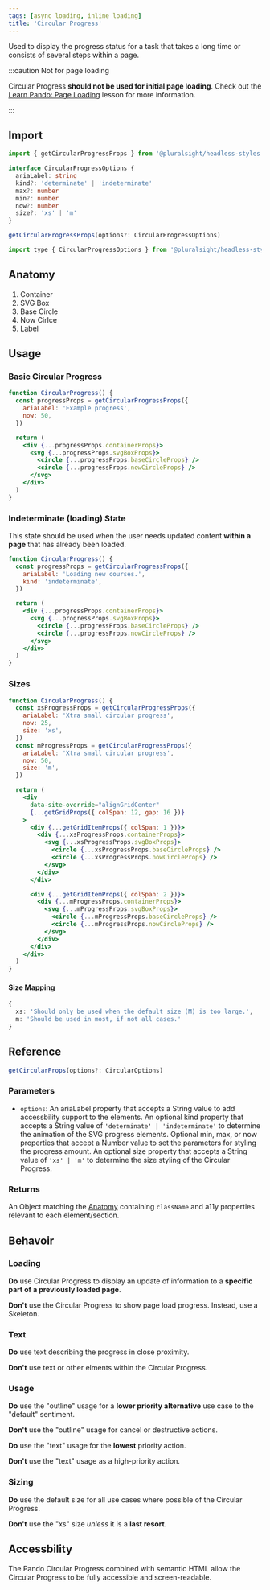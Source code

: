 ```yaml
---
tags: [async loading, inline loading]
title: 'Circular Progress'
---
```



<p className="size-xxl">
  Used to display the progress status for a task that takes a long time or
  consists of several steps within a page.
</p>

:::caution Not for page loading

Circular Progress **should not be used for initial page loading**. Check out the [Learn Pando: Page Loading](../../learn/learn-pando/design-patterns/page-loading.mdx) lesson for more information.

:::

<DocsLinkBar
  github="https://github.com/pluralsight/pando/tree/main/packages/headless-styles/src/components/CircularProgress"
  figma="https://www.figma.com/file/ZmH4XsZS5WnKeo28ylM5x1/Pando-UI-kit-(Web)?node-id=1214%3A50560&t=YLA3FBYLefNvfeuf-0"
/>

## Import

```javascript
import { getCircularProgressProps } from '@pluralsight/headless-styles'
```

```typescript
interface CircularProgressOptions {
  ariaLabel: string
  kind?: 'determinate' | 'indeterminate'
  max?: number
  min?: number
  now?: number
  size?: 'xs' | 'm'
}

getCircularProgressProps(options?: CircularProgressOptions)
```

```javascript
import type { CircularProgressOptions } from '@pluralsight/headless-styles/types'
```

## Anatomy

1. Container
2. SVG Box
3. Base Circle
4. Now Cirlce
5. Label

## Usage

### Basic Circular Progress

```jsx live
function CircularProgress() {
  const progressProps = getCircularProgressProps({
    ariaLabel: 'Example progress',
    now: 50,
  })

  return (
    <div {...progressProps.containerProps}>
      <svg {...progressProps.svgBoxProps}>
        <circle {...progressProps.baseCircleProps} />
        <circle {...progressProps.nowCircleProps} />
      </svg>
    </div>
  )
}
```

### Indeterminate (loading) State

This state should be used when the user needs updated content **within a page** that has already been loaded.

```jsx live
function CircularProgress() {
  const progressProps = getCircularProgressProps({
    ariaLabel: 'Loading new courses.',
    kind: 'indeterminate',
  })

  return (
    <div {...progressProps.containerProps}>
      <svg {...progressProps.svgBoxProps}>
        <circle {...progressProps.baseCircleProps} />
        <circle {...progressProps.nowCircleProps} />
      </svg>
    </div>
  )
}
```

### Sizes

```jsx live
function CircularProgress() {
  const xsProgressProps = getCircularProgressProps({
    ariaLabel: 'Xtra small circular progress',
    now: 25,
    size: 'xs',
  })
  const mProgressProps = getCircularProgressProps({
    ariaLabel: 'Xtra small circular progress',
    now: 50,
    size: 'm',
  })

  return (
    <div
      data-site-override="alignGridCenter"
      {...getGridProps({ colSpan: 12, gap: 16 })}
    >
      <div {...getGridItemProps({ colSpan: 1 })}>
        <div {...xsProgressProps.containerProps}>
          <svg {...xsProgressProps.svgBoxProps}>
            <circle {...xsProgressProps.baseCircleProps} />
            <circle {...xsProgressProps.nowCircleProps} />
          </svg>
        </div>
      </div>

      <div {...getGridItemProps({ colSpan: 2 })}>
        <div {...mProgressProps.containerProps}>
          <svg {...mProgressProps.svgBoxProps}>
            <circle {...mProgressProps.baseCircleProps} />
            <circle {...mProgressProps.nowCircleProps} />
          </svg>
        </div>
      </div>
    </div>
  )
}
```

#### Size Mapping

```typescript title="Circular Progress size rules."
{
  xs: 'Should only be used when the default size (M) is too large.',
  m: 'Should be used in most, if not all cases.'
}
```

## Reference

```typescript
getCircularProps(options?: CircularOptions)
```

### Parameters

- `options`: An ariaLabel property that accepts a String value to add accessbility support to the elements. An optional kind property that accepts a String value of `'determinate' | 'indeterminate'` to determine the animation of the SVG progress elements. Optional min, max, or now properties that accept a Number value to set the parameters for styling the progress amount. An optional size property that accepts a String value of `'xs' | 'm'` to determine the size styling of the Circular Progress.

### Returns

An Object matching the [Anatomy](#Anatomy) containing `className` and a11y properties relevant to each element/section.

## Behavoir

### Loading

**Do** use Circular Progress to display an update of information to a **specific part of a previously loaded page**.

**Don't** use the Circular Progress to show page load progress. Instead, use a Skeleton.

### Text

**Do** use text describing the progress in close proximity.

**Don't** use text or other elments within the Circular Progress.

### Usage

**Do** use the "outline" usage for a **lower priority alternative** use case to the "default" sentiment.

**Don't** use the "outline" usage for cancel or destructive actions.

**Do** use the "text" usage for the **lowest** priority action.

**Don't** use the "text" usage as a high-priority action.

### Sizing

**Do** use the default size for all use cases where possible of the Circular Progress.

**Don't** use the "xs" size _unless_ it is a **last resort**.

## Accessbility

The Pando Circular Progress combined with semantic HTML allow the Circular Progress to be fully accessible and screen-readable.
